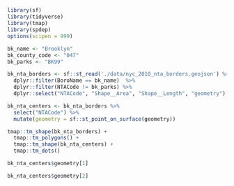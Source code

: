 ## 
```r
library(sf)
library(tidyverse)
library(tmap)
library(spdep)
options(scipen = 999)
```

```r
bk_name <- "Brooklyn"
bk_county_code <- "047"
bk_parks <- "BK99"

bk_nta_borders <- sf::st_read('./data/nyc_2010_nta_borders.geojson') %>%
  dplyr::filter(BoroName == bk_name)  %>%
  dplyr::filter(NTACode != bk_parks) %>%
  dplyr::select("NTACode", "Shape__Area", "Shape__Length", "geometry")

bk_nta_centers <- bk_nta_borders %>%
  select("NTACode") %>%
  mutate(geometry = sf::st_point_on_surface(geometry))

tmap::tm_shape(bk_nta_borders) +
  tmap::tm_polygons() +
  tmap::tm_shape(bk_nta_centers) +
  tmap::tm_dots()
```

```r
bk_nta_centers$geometry[1]
```
```r
bk_nta_centers$geometry[2]
```
